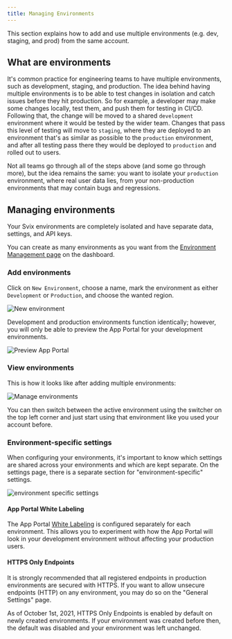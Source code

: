 ```yaml
---
title: Managing Environments
---
```


This section explains how to add and use multiple environments (e.g. dev, staging, and prod) from the same account.

## What are environments

It's common practice for engineering teams to have multiple environments, such as development, staging, and production. The idea behind having multiple environments is to be able to test changes in isolation and catch issues before they hit production. So for example, a developer may make some changes locally, test them, and push them for testing in CI/CD. Following that, the change will be moved to a shared `development` environment where it would be tested by the wider team. Changes that pass this level of testing will move to `staging`, where they are deployed to an environment that's as similar as possible to the `production` environment, and after all testing pass there they would be deployed to `production` and rolled out to users.

Not all teams go through all of the steps above (and some go through more), but the idea remains the same: you want to isolate your `production` environment, where real user data lies, from your non-production environments that may contain bugs and regressions.

## Managing environments

Your Svix environments are completely isolated and have separate data, settings, and API keys.

You can create as many environments as you want from the [Environment Management page](https://dashboard.svix.com/environments) on the dashboard.

### Add environments

Click on `New Environment`, choose a name, mark the environment as either `Development` or `Production`, and choose the wanted region.

![New environment](./environments/env-add.png)

Development and production environments function identically; however, you will only be able to preview the App Portal for your development environments.

![Preview App Portal](../img/dashboard-preview-button.png)

### View environments

This is how it looks like after adding multiple environments:

![Manage environments](./environments/env-manage.png)

You can then switch between the active environment using the switcher on the top left corner and just start using that environment like you used your account before.

### Environment-specific settings

When configuring your environments, it's important to know which settings are shared across your environments and which are kept separate. On the settings page, there is a separate section for "environment-specific" settings.

![environment specific settings](../img/env-specific-settings.png)

#### App Portal White Labeling

The App Portal [White Labeling](../app-portal#white-labeling) is configured separately for each environment. This allows you to experiment with how the App Portal will look in your development environment without affecting your production users.

#### HTTPS Only Endpoints

It is strongly recommended that all registered endpoints in production environments are secured with HTTPS. If you want to allow unsecure endpoints (HTTP) on any environment, you may do so on the "General Settings" page.

As of October 1st, 2021, HTTPS Only Endpoints is enabled by default on newly created environments. If your environment was created before then, the default was disabled and your environment was left unchanged.
